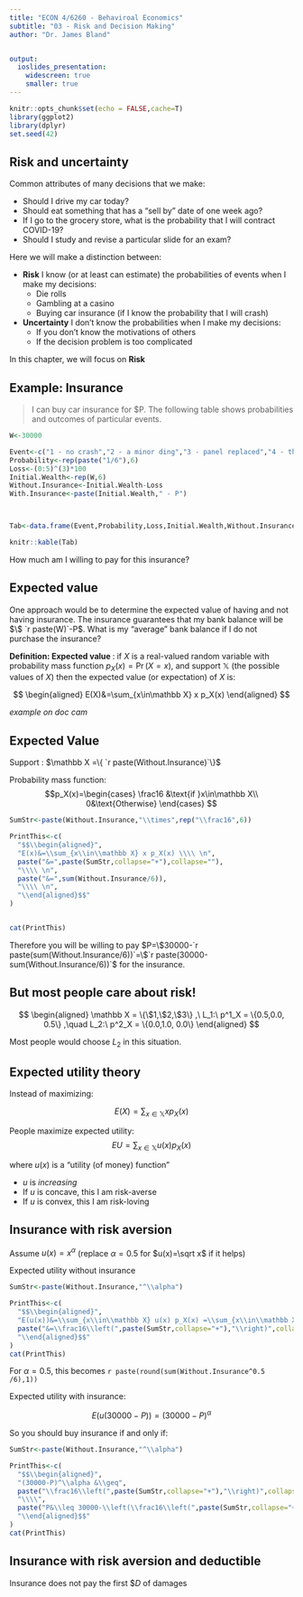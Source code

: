 ```yaml
---
title: "ECON 4/6260 - Behaviroal Economics"
subtitle: "03 - Risk and Decision Making"
author: "Dr. James Bland"


output:
  ioslides_presentation:
    widescreen: true
    smaller: true
---
```


<style>
.forceBreak { -webkit-column-break-after: always; break-after: column; }
</style>

```r
knitr::opts_chunk$set(echo = FALSE,cache=T)
library(ggplot2)
library(dplyr)
set.seed(42)
```

## Risk and uncertainty

Common attributes of many decisions that we make:

* Should I drive my car today?
* Should eat something that has a "sell by" date of one week ago?
* If I go to the grocery store, what is the probability that I will contract COVID-19?
* Should I study and revise a particular slide for an exam?

Here we will make a distinction between:

* **Risk** I know (or at least can estimate) the probabilities of events when I make my decisions:
  + Die rolls
  + Gambling at a casino
  + Buying car insurance (if I know the probability that I will crash)
* **Uncertainty** I don't know the probabilities when I make my decisions:
  + If you don't know the motivations of others
  + If the decision problem is too complicated
  
In this chapter, we will focus on **Risk**

## Example: Insurance

> I can buy car insurance for $P. The following table shows probabilities and outcomes of particular events.

```r

W<-30000

Event<-c("1 - no crash","2 - a minor ding","3 - panel replaced","4 - three panels replaced","5 - new engine","6 - car totaled")
Probability<-rep(paste("1/6"),6)
Loss<-(0:5)^(3)*100
Initial.Wealth<-rep(W,6)
Without.Insurance<-Initial.Wealth-Loss
With.Insurance<-paste(Initial.Wealth," - P")



Tab<-data.frame(Event,Probability,Loss,Initial.Wealth,Without.Insurance,With.Insurance)

knitr::kable(Tab)

```

How much am I willing to pay for this insurance?

## Expected value

One approach would be to determine the expected value of having and not having insurance. The insurance guarantees that my bank balance will be $\$ `r paste(W)`-P$. What is my "average" bank balance if I do not purchase the insurance?

**Definition: Expected value **: if $X$ is a real-valued random variable with probability mass function $p_X(x)=\Pr(X=x)$, and support $\mathbb X$ (the possible values of $X$) then the expected value (or expectation) of $X$ is:

$$
\begin{aligned}
E(X)&=\sum_{x\in\mathbb X} x p_X(x)
\end{aligned}
$$
  
*example on doc cam*

## Expected Value

Support : $\mathbb X =\{ `r paste(Without.Insurance)`\}$

Probability mass function:
$$p_X(x)=\begin{cases}
\frac16 &\text{if }x\in\mathbb X\\
0&\text{Otherwise}
\end{cases}
$$

```r
SumStr<-paste(Without.Insurance,"\\times",rep("\\frac16",6))

PrintThis<-c(
  "$$\\begin{aligned}",
  "E(x)&=\\sum_{x\\in\\mathbb X} x p_X(x) \\\\ \n",
  paste("&=",paste(SumStr,collapse="+"),collapse=""),
  "\\\\ \n",
  paste("&=",sum(Without.Insurance/6)),
  "\\\\ \n",
  "\\end{aligned}$$"
)


cat(PrintThis)

```

Therefore you will be willing to pay $P=\$30000-`r paste(sum(Without.Insurance/6))`=\$`r paste(30000-sum(Without.Insurance/6))`$ for the insurance.







## But most people care about risk!

$$
\begin{aligned}
\mathbb X = \{\$1,\$2,\$3\}
,\ L_1:\ p^1_X = \{0.5,0.0, 0.5\} ,\quad L_2:\ p^2_X = \{0.0,1.0, 0.0\}
\end{aligned}
$$

Most people would choose $L_2$ in this situation.

## Expected utility theory

Instead of maximizing:

$$
E(X)=\sum_{x\in\mathbb X} xp_X(x)
$$

People maximize expected utility:
$$
EU=\sum_{x\in\mathbb X} u(x)p_X(x)
$$

where $u(x)$ is a "utility (of money) function"

* $u$ is *increasing*
* If $u$ is concave, this I am risk-averse
* If $u$ is convex, this I am risk-loving

## Insurance with risk aversion

Assume $u(x)=x^\alpha$ (replace $\alpha=0.5$ for $u(x)=\sqrt x$ if it helps)

Expected utility without insurance

```r
SumStr<-paste(Without.Insurance,"^\\alpha")

PrintThis<-c(
  "$$\\begin{aligned}",
  "E(u(x))&=\\sum_{x\\in\\mathbb X} u(x) p_X(x) =\\sum_{x\\in\\mathbb X} x^\\alpha p_X(x) \\\\ \n",
  paste("&=\\frac16\\left(",paste(SumStr,collapse="+"),"\\right)",collapse=""),
  "\\end{aligned}$$"
)
cat(PrintThis)

```
For $\alpha=0.5$, this becomes `r paste(round(sum(Without.Insurance^0.5 /6),1))`

Expected utility with insurance:

$$
E(u(30000-P))=(30000-P)^\alpha
$$

So you should buy insurance if and only if:

```r
SumStr<-paste(Without.Insurance,"^\\alpha")

PrintThis<-c(
  "$$\\begin{aligned}",
  "(30000-P)^\\alpha &\\geq",
  paste("\\frac16\\left(",paste(SumStr,collapse="+"),"\\right)",collapse=""),
  "\\\\",
  paste("P&\\leq 30000-\\left(\\frac16\\left(",paste(SumStr,collapse="+"),"\\right)\\right)^{\\frac1\\alpha}",collapse=""),
  "\\end{aligned}$$"
)
cat(PrintThis)

```

## Insurance with risk aversion and deductible

Insurance does not pay the first $\$D$ of damages

